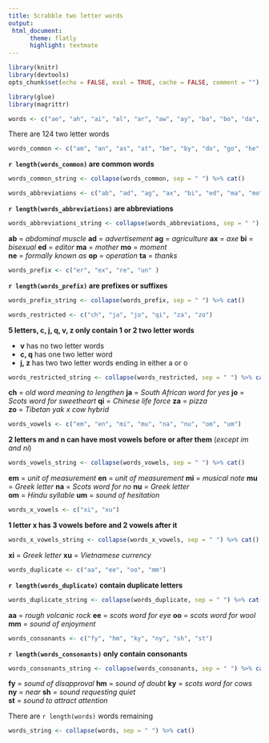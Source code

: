 ```yaml
---
title: Scrabble two letter words
output:
 html_document:
      theme: flatly
      highlight: textmate
---
```


```r
library(knitr)
library(devtools)
opts_chunk$set(echo = FALSE, eval = TRUE, cache = FALSE, comment = "")
```

```r
library(glue)
library(magrittr)
```

```r
words <- c("ae", "ah", "ai", "al", "ar", "aw", "ay", "ba", "bo", "da", "de", "di", "ea", "ef", "eh", "el", "es", "et", "fa", "fe", "gi", "gu", "ha", "ho", "id", "io", "ka", "ki", "ko", "la", "li", "lo", "ob", "od", "oe", "oh", "oi", "os", "ou", "ow", "oy", "pa", "pe", "po", "si", "te", "ti", "ug", "uh", "ur", "ut", "wo", "ya", "ye", "yo", "yu")
```

There are 124 two letter words

```r
words_common <- c("am", "an", "as", "at", "be", "by", "do", "go", "he", "hi", "if", "in", "is", "it", "me", "my","no", "of", "on", "or", "ox", "pi", "so", "to", "up", "us", "we")
```

**`r length(words_common)` are common words**
```r
words_common_string <- collapse(words_common, sep = " ") %>% cat()
```

```r
words_abbreviations <- c("ab", "ad", "ag", "ax", "bi", "ed", "ma", "mo", "ne", "op", "ta")
```

**`r length(words_abbreviations)` are abbreviations**
```r
words_abbreviations_string <- collapse(words_abbreviations, sep = " ") %>% cat()
```

**ab** = *abdominal muscle*
**ad** = *advertisement*
**ag** = *agriculture*
**ax** = *axe*
**bi** = *bisexual*
**ed** = *editor*
**ma** = *mother*
**mo** = *moment*  
**ne** = *formally known as*
**op** = *operation*
**ta** = *thanks*

```r
words_prefix <- c("er", "ex", "re", "un" )
```

**`r length(words_prefix)` are prefixes or suffixes**
```r
words_prefix_string <- collapse(words_prefix, sep = " ") %>% cat()
```

```r
words_restricted <- c("ch", "ja", "jo", "qi", "za", "zo")
```

**5 letters, c, j, q, v, z only contain 1 or 2 two letter words**

* **v** has no two letter words
* **c, q** has one two letter word
* **j, z** has two two letter words ending in either a or o

```r
words_restricted_string <- collapse(words_restricted, sep = " ") %>% cat()
```

**ch** = *old word meaning to lengthen*
**ja** = *South African word for yes*
**jo** = *Scots word for sweetheart*
**qi** = *Chinese life force*
**za** = *pizza*  
**zo** = *Tibetan yak x cow hybrid*

```r
words_vowels <- c("em", "en", "mi", "mu", "na", "nu", "om", "um")
```

**2 letters m and n can have most vowels before or after them** (*except im and ni*)

```r
words_vowels_string <- collapse(words_vowels, sep = " ") %>% cat()
```

**em** = *unit of measurement*
**en** = *unit of measurement*
**mi** = *musical note*
**mu** = *Greek letter*
**na** = *Scots word for no*
**nu** = *Greek letter*  
**om** = *Hindu syllable*
**um** = *sound of hesitation*

```r
words_x_vowels <- c("xi", "xu")
```

**1 letter x has 3 vowels before and 2 vowels after it**

```r
words_x_vowels_string <- collapse(words_x_vowels, sep = " ") %>% cat()
```

**xi** = *Greek letter*
**xu** = *Vietnamese currency*

```r
words_duplicate <- c("aa", "ee", "oo", "mm")
```

**`r length(words_duplicate)` contain duplicate letters**
```r
words_duplicate_string <- collapse(words_duplicate, sep = " ") %>% cat()
```

**aa** = *rough volcanic rock*
**ee** = *scots word for eye*
**oo** = *scots word for wool*
**mm** = *sound of enjoyment*

```r
words_consonants <- c("fy", "hm", "ky", "ny", "sh", "st")
```

**`r length(words_consonants)` only contain consonants**
```r
words_consonants_string <- collapse(words_consonants, sep = " ") %>% cat()
```

**fy** = *sound of disapproval*
**hm** = *sound of doubt*
**ky** = *scots word for cows*
**ny** = *near*
**sh** = *sound requesting quiet*  
**st** = *sound to attract attention*

There are `r length(words)` words remaining
```r
words_string <- collapse(words, sep = " ") %>% cat()
```
